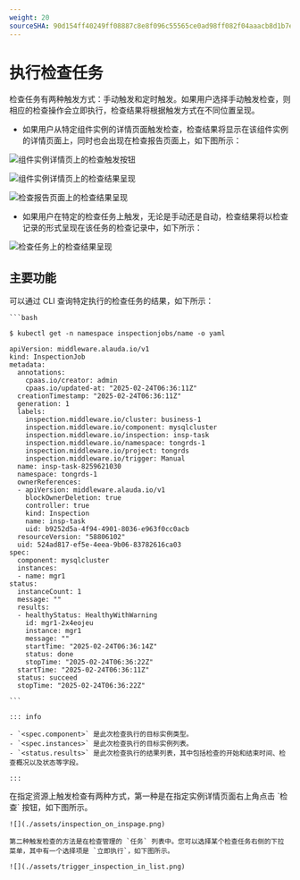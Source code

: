 ```yaml
---
weight: 20
sourceSHA: 90d154ff40249ff08887c8e8f096c55565ce0ad98ff082f04aaacb8d1b7e5465
---
```


# 执行检查任务

检查任务有两种触发方式：手动触发和定时触发。如果用户选择手动触发检查，则相应的检查操作会立即执行，检查结果将根据触发方式在不同位置呈现。

- 如果用户从特定组件实例的详情页面触发检查，检查结果将显示在该组件实例的详情页面上，同时也会出现在检查报告页面上，如下图所示：

![组件实例详情页上的检查触发按钮](./assets/inspection_on_inspage.png)

![组件实例详情页上的检查结果呈现](./assets/inspection_result_on_inspage.png)

![检查报告页面上的检查结果呈现](./assets/inspection_result_on_overview.png)

- 如果用户在特定的检查任务上触发，无论是手动还是自动，检查结果将以检查记录的形式呈现在该任务的检查记录中，如下所示：

![检查任务上的检查结果呈现](./assets/inspection_result_on_center.png)

## 主要功能

<Tabs>
  <Tab label="CLI">
    可以通过 CLI 查询特定执行的检查任务的结果，如下所示：

    ```bash

    $ kubectl get -n namespace inspectionjobs/name -o yaml

    apiVersion: middleware.alauda.io/v1
    kind: InspectionJob
    metadata:
      annotations:
        cpaas.io/creator: admin
        cpaas.io/updated-at: "2025-02-24T06:36:11Z"
      creationTimestamp: "2025-02-24T06:36:11Z"
      generation: 1
      labels:
        inspection.middleware.io/cluster: business-1
        inspection.middleware.io/component: mysqlcluster
        inspection.middleware.io/inspection: insp-task
        inspection.middleware.io/namespace: tongrds-1
        inspection.middleware.io/project: tongrds
        inspection.middleware.io/trigger: Manual
      name: insp-task-8259621030
      namespace: tongrds-1
      ownerReferences:
      - apiVersion: middleware.alauda.io/v1
        blockOwnerDeletion: true
        controller: true
        kind: Inspection
        name: insp-task
        uid: b9252d5a-4f94-4901-8036-e963f0cc0acb
      resourceVersion: "58806102"
      uid: 524ad817-ef5e-4eea-9b06-83782616ca03
    spec:
      component: mysqlcluster
      instances:
      - name: mgr1
    status:
      instanceCount: 1
      message: ""
      results:
      - healthyStatus: HealthyWithWarning
        id: mgr1-2x4eojeu
        instance: mgr1
        message: ""
        startTime: "2025-02-24T06:36:14Z"
        status: done
        stopTime: "2025-02-24T06:36:22Z"
      startTime: "2025-02-24T06:36:11Z"
      status: succeed
      stopTime: "2025-02-24T06:36:22Z"

    ```

    ::: info

    - `<spec.component>` 是此次检查执行的目标实例类型。
    - `<spec.instances>` 是此次检查执行的目标实例列表。
    - `<status.results>` 是此次检查执行的结果列表，其中包括检查的开始和结束时间、检查概况以及状态等字段。

    :::
  </Tab>

  <Tab label="Web 控制台">
    在指定资源上触发检查有两种方式，第一种是在指定实例详情页面右上角点击 `检查` 按钮，如下图所示。

    ![](./assets/inspection_on_inspage.png)

    第二种触发检查的方法是在检查管理的 `任务` 列表中。您可以选择某个检查任务右侧的下拉菜单，其中有一个选择项是 `立即执行`，如下图所示。

    ![](./assets/trigger_inspection_in_list.png)
  </Tab>
</Tabs>

